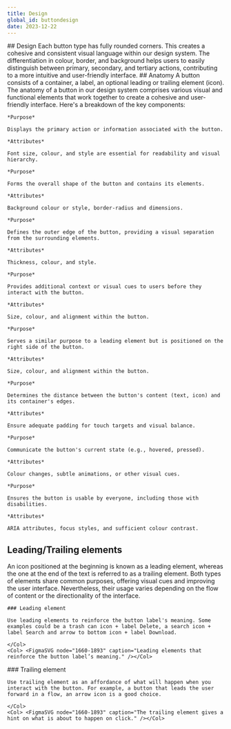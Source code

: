 ```yaml
---
title: Design
global_id: buttondesign
date: 2023-12-22
---
```


<Row>
<Col>
## Design
Each button type has fully rounded corners. This creates a cohesive and consistent visual language within our design system. The differentiation in colour, border, and background helps users to easily distinguish between primary, secondary, and tertiary actions, contributing to a more intuitive and user-friendly interface.
</Col>
<Col></Col>
</Row>

<Row>
<Col>
    <FigmaSVG 
        node="1660-1893" 
        caption="Primary button with solid container"
    />
</Col>
<Col>
    <FigmaSVG 
        node="1660-1912" 
        caption="Secondary button with transparent container and 1 ps border."
    />
</Col>
<Col>
    <FigmaSVG 
        node="1660-1916" 
        caption="Tertiary button with transparent container and no border."
    />
</Col>
</Row>


<Row>
<Col>
## Anatomy
A button consists of a container, a label, an optional leading or trailing element (icon). The anatomy of a button in our design system comprises various visual and functional elements that work together to create a cohesive and user-friendly interface. Here's a breakdown of the key components:
</Col>
<Col>
    <FigmaSVG 
        node="1603-429" 
        caption="Container, label, leading and trailing element."
    />
</Col>
</Row>

<Row>
<Col>
    <FigmaSVG node="1660-1893" caption="Label" />
   
    *Purpose*

    Displays the primary action or information associated with the button.

    *Attributes*

    Font size, colour, and style are essential for readability and visual hierarchy.
</Col>
<Col>
    <FigmaSVG node="1660-1893" caption="Container" />

    *Purpose*

    Forms the overall shape of the button and contains its elements.

    *Attributes*

    Background colour or style, border-radius and dimensions.
    
</Col>
<Col>
    <FigmaSVG node="1660-1893" caption="Border" />
 
    *Purpose*

    Defines the outer edge of the button, providing a visual separation from the surrounding elements.

    *Attributes*

    Thickness, colour, and style.
    
</Col>
</Row>
<Row>
<Col>
    <FigmaSVG node="1660-1893" caption="Leading element" />
    
    *Purpose*

    Provides additional context or visual cues to users before they interact with the button.

    *Attributes*

    Size, colour, and alignment within the button.
</Col>
<Col>
    <FigmaSVG node="1660-1893" caption="Trailing element" />

    *Purpose*

    Serves a similar purpose to a leading element but is positioned on the right side of the button.

    *Attributes*

    Size, colour, and alignment within the button.
    
</Col>
<Col>
    <FigmaSVG node="1660-1893" caption="Spacing/Padding" />
    
    *Purpose*

    Determines the distance between the button's content (text, icon) and its container's edges.

    *Attributes*

    Ensure adequate padding for touch targets and visual balance.
    
</Col>
</Row>
<Row>
<Col>
    <FigmaSVG node="1660-1893" caption="State indicators" />
    
    *Purpose*

    Communicate the button's current state (e.g., hovered, pressed).

    *Attributes*

    Colour changes, subtle animations, or other visual cues.
</Col>
<Col>
    <FigmaSVG node="1660-1893" caption="Accessibility features" />
  
    *Purpose*

    Ensures the button is usable by everyone, including those with disabilities.

    *Attributes*

    ARIA attributes, focus styles, and sufficient colour contrast.
    
</Col>
<Col> </Col>
</Row>

## Leading/Trailing elements

<Row>
    <Col>An icon positioned at the beginning is known as a leading element, whereas the one at the end of the text is referred to as a trailing element. Both types of elements share common purposes, offering visual cues and improving the user interface. Nevertheless, their usage varies depending on the flow of content or the directionality of the interface.</Col>
    <Col> </Col>
</Row>



<Row>
    <Col>
    
    ### Leading element
    
    Use leading elements to reinforce the button label's meaning. Some examples could be a trash can icon + label Delete, a search icon + label Search and arrow to bottom icon + label Download.
    
    </Col>
    <Col> <FigmaSVG node="1660-1893" caption="Leading elements that reinforce the button label’s meaning." /></Col>
</Row>


<Row>
    <Col>
    ### Trailing element
    
    Use trailing element as an affordance of what will happen when you interact with the button. For example, a button that leads the user forward in a flow, an arrow icon is a good choice.
    
    </Col>
    <Col> <FigmaSVG node="1660-1893" caption="The trailing element gives a hint on what is about to happen on click." /></Col>
</Row>


